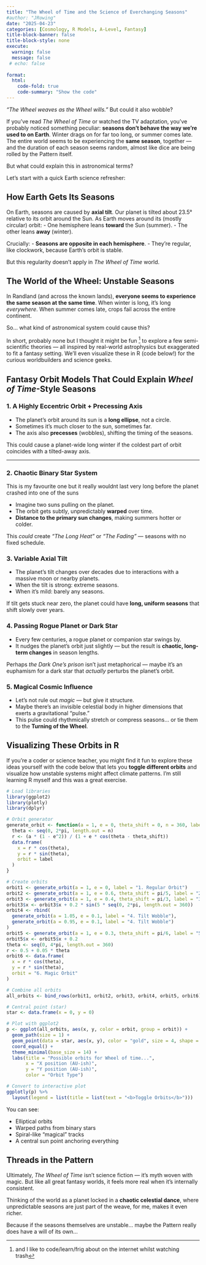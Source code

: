 ```yaml
---
title: "The Wheel of Time and the Science of Everchanging Seasons"
#author: "JRowing"
date: "2025-04-23"
categories: [Cosmology, R Models, A-Level, Fantasy]
title-block-banner: false
title-block-style: none
execute: 
  warning: false
  message: false
 # echo: false
 
format:
  html:
    code-fold: true
    code-summary: "Show the code"
---
```


*“The Wheel weaves as the Wheel wills.”* But could it also wobble?

If you’ve read *The Wheel of Time* or watched the TV adaptation, you’ve probably noticed something peculiar: **seasons don’t behave the way we’re used to on Earth**. Winter drags on for far too long, or summer comes late. The entire world seems to be experiencing the **same season**, together — and the duration of each season seems random, almost like dice are being rolled by the Pattern itself.

But what could explain this in astronomical terms?

Let’s start with a quick Earth science refresher:

## How Earth Gets Its Seasons

On Earth, seasons are caused by **axial tilt**. Our planet is tilted about 23.5° relative to its orbit around the Sun. As Earth moves around its (mostly circular) orbit: - One hemisphere leans **toward** the Sun (summer). - The other leans **away** (winter).

Crucially: - **Seasons are opposite in each hemisphere**. - They’re regular, like clockwork, because Earth’s orbit is stable.

But this regularity doesn’t apply in *The Wheel of Time* world.

## The World of the Wheel: Unstable Seasons

In Randland (and across the known lands), **everyone seems to experience the same season at the same time**. When winter is long, it’s long *everywhere*. When summer comes late, crops fail across the entire continent.

So… what kind of astronomical system could cause this?

In short, probably none but I thought it might be fun [^1] to explore a few semi-scientific theories — all inspired by real-world astrophysics but exaggerated to fit a fantasy setting. We'll even visualize these in R (code below!) for the curious worldbuilders and science geeks.

[^1]: and I like to code/learn/frig about on the internet whilst watching trash

## Fantasy Orbit Models That Could Explain *Wheel of Time*-Style Seasons

### 1. **A Highly Eccentric Orbit + Precessing Axis**

-   The planet's orbit around its sun is a **long ellipse**, not a circle.
-   Sometimes it's much closer to the sun, sometimes far.
-   The axis also **precesses** (wobbles), shifting the timing of the seasons.

This could cause a planet-wide long winter if the coldest part of orbit coincides with a tilted-away axis.

------------------------------------------------------------------------

### 2. **Chaotic Binary Star System**

<aside>This is my favourite one but it really wouldnt last very long before the planet crashed into one of the suns</aside>

-   Imagine two suns pulling on the planet.
-   The orbit gets subtly, unpredictably **warped** over time.
-   **Distance to the primary sun changes**, making summers hotter or colder.

This *could* create *"The Long Heat"* or *"The Fading"* — seasons with no fixed schedule.

### 3. **Variable Axial Tilt**

-   The planet's tilt changes over decades due to interactions with a massive moon or nearby planets.
-   When the tilt is strong: extreme seasons.
-   When it’s mild: barely any seasons.

If tilt gets stuck near zero, the planet could have **long, uniform seasons** that shift slowly over years.

### 4. **Passing Rogue Planet or Dark Star**

-   Every few centuries, a rogue planet or companion star swings by.
-   It nudges the planet’s orbit just slightly — but the result is **chaotic, long-term changes** in season lengths.

Perhaps *the Dark One's prison* isn’t just metaphorical — maybe it's an euphamism for a dark star that *actually* perturbs the planet's orbit.

### 5. **Magical Cosmic Influence**

-   Let’s not rule out *magic* — but give it structure.
-   Maybe there's an invisible celestial body in higher dimensions that exerts a gravitational “pulse.”
-   This pulse could rhythmically stretch or compress seasons… or tie them to the **Turning of the Wheel**.

## Visualizing These Orbits in R

If you’re a coder or science teacher, you might find it fun to explore these ideas yourself with the code below that lets you **toggle different orbits** and visualize how unstable systems might affect climate patterns. I'm still learning R myself and this was a great exercise.

```r
# Load libraries
library(ggplot2)
library(plotly)
library(dplyr)

# Orbit generator
generate_orbit <- function(a = 1, e = 0, theta_shift = 0, n = 360, label = "Orbit") {
  theta <- seq(0, 2*pi, length.out = n)
  r <- (a * (1 - e^2)) / (1 + e * cos(theta - theta_shift))
  data.frame(
    x = r * cos(theta),
    y = r * sin(theta),
    orbit = label
  )
}

# Create orbits
orbit1 <- generate_orbit(a = 1, e = 0, label = "1. Regular Orbit")
orbit2 <- generate_orbit(a = 1, e = 0.6, theta_shift = pi/5, label = "2. Eccentric + Precession")
orbit3 <- generate_orbit(a = 1, e = 0.4, theta_shift = pi/3, label = "3. Binary Chaos")
orbit3$x <- orbit3$x + 0.2 * sin(5 * seq(0, 2*pi, length.out = 360))
orbit4 <- rbind(
  generate_orbit(a = 1.05, e = 0.1, label = "4. Tilt Wobble"),
  generate_orbit(a = 0.95, e = 0.1, label = "4. Tilt Wobble")
)
orbit5 <- generate_orbit(a = 1, e = 0.3, theta_shift = pi/6, label = "5. Rogue Body")
orbit5$x <- orbit5$x + 0.2
theta <- seq(0, 4*pi, length.out = 360)
r <- 0.5 + 0.05 * theta
orbit6 <- data.frame(
  x = r * cos(theta),
  y = r * sin(theta),
  orbit = "6. Magic Orbit"
)

# Combine all orbits
all_orbits <- bind_rows(orbit1, orbit2, orbit3, orbit4, orbit5, orbit6)

# Central point (star)
star <- data.frame(x = 0, y = 0)

# Plot with ggplot2
p <- ggplot(all_orbits, aes(x, y, color = orbit, group = orbit)) +
  geom_path(size = 1) +
  geom_point(data = star, aes(x, y), color = "gold", size = 4, shape = 8, inherit.aes = FALSE) +
  coord_equal() +
  theme_minimal(base_size = 14) +
  labs(title = "Possible orbits for Wheel of time...",
       x = "X position (AU-ish)",
       y = "Y position (AU-ish)",
       color = "Orbit Type")

# Convert to interactive plot
ggplotly(p) %>%
  layout(legend = list(title = list(text = "<b>Toggle Orbits</b>")))


```

You can see:

-   Elliptical orbits
-   Warped paths from binary stars
-   Spiral-like “magical” tracks
-   A central sun point anchoring everything

## Threads in the Pattern

Ultimately, *The Wheel of Time* isn’t science fiction — it’s myth woven with magic. But like all great fantasy worlds, it feels more real when it’s internally consistent.

Thinking of the world as a planet locked in a **chaotic celestial dance**, where unpredictable seasons are just part of the weave, for me, makes it even richer.

Because if the seasons themselves are unstable… maybe the Pattern really does have a will of its own...
